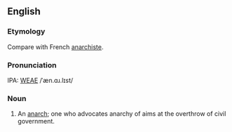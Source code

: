 ==English==
===Etymology===
Compare with French [[anarchiste]].

===Pronunciation===
IPA: [[WEAE]] /ˈæn.ɑɹ.lɪst/

===Noun===
# An [[anarch]]; one who advocates anarchy of aims at the overthrow  of civil government.
<!-- material copied from Webster's Revised Unabridged Dictionary (1913) -->